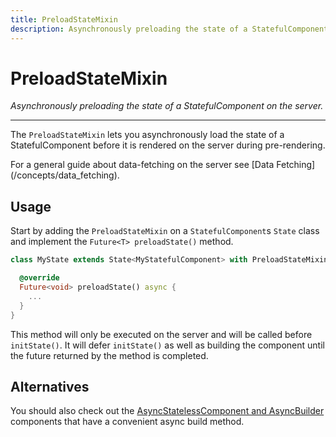 ```yaml
---
title: PreloadStateMixin
description: Asynchronously preloading the state of a StatefulComponent on the server.
---
```


# PreloadStateMixin
*Asynchronously preloading the state of a StatefulComponent on the server.*

---

The `PreloadStateMixin` lets you asynchronously load the state of a StatefulComponent before it is rendered on the server
during pre-rendering.

<Info>
For a general guide about data-fetching on the server see [Data Fetching](/concepts/data_fetching).
</Info>

## Usage

Start by adding the `PreloadStateMixin` on a `StatefulComponent`s `State` class and implement the `Future<T> preloadState()` method.

```dart
class MyState extends State<MyStatefulComponent> with PreloadStateMixin {

  @override
  Future<void> preloadState() async {
    ...
  }
}
```

This method will only be executed on the server and will be called before `initState()`. It will defer
`initState()` as well as building the component until the future returned by the method is completed.

## Alternatives

You should also check out the [AsyncStatelessComponent and AsyncBuilder](/components/async_component) components
that have a convenient async build method.
